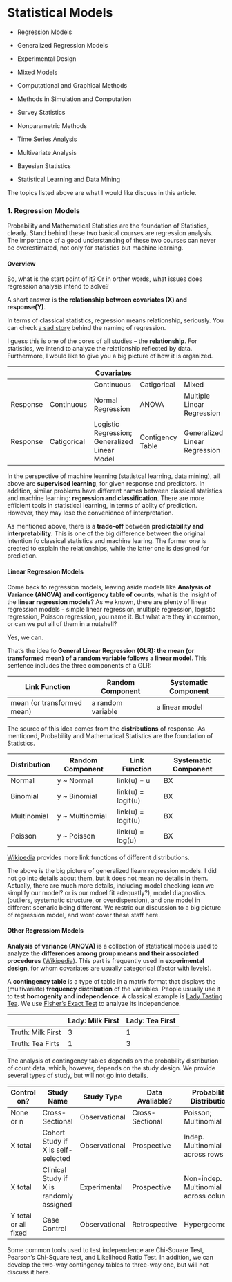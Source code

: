 # Statistical Models

- Regression Models

- Generalized Regression Models

- Experimental Design

- Mixed Models

- Computational and Graphical Methods 

- Methods in Simulation and Computation

- Survey Statistics

- Nonparametric Methods

- Time Series Analysis

- Multivariate Analysis

- Bayesian Statistics

- Statistical Learning and Data Mining

The topics listed above are what I would like discuss in this article. 

### 1. Regression Models

Probability and Mathematical Statistics are the foundation of Statistics, clearly. Stand behind these two basical courses are regression analysis. The importance of a good understanding of these two courses can never be overestimated, not only for statistics but machine learning. 

#### Overview

So, what is the start point of it? Or in orther words, what issues does regression analysis intend to solve?

A short answer is **the relationship between covariates (X) and response(Y)**. 

In terms of classical statistics, regression means relationship, seriously. You can check <a href="http://blog.minitab.com/blog/statistics-and-quality-data-analysis/so-why-is-it-called-regression-anyway">a sad story</a> behind the naming of regression.

I guess this is one of the cores of all studies -- the **relationship**. For statistics, we intend to analyze the relationship reflected by data. Furthermore, I would like to give you a big picture of how it is organized.

|         |           |Covariates|||
|---------|-----------|---|---|---|
| | |Continuous | Catigorical | Mixed |
|Response |Continuous |Normal Regression | ANOVA | Multiple Linear Regression|
|Response |Catigorical|Logistic Regression; Generalized Linear Model | Contigency Table | Generalized Linear Regression|

In the perspective of machine learning (statistcal learning, data mining), all above are **supervised learning**, for given response and predictors. In addition, similar problems have different names between classical statistics and machine learning: **regression and classification**. There are more efficient tools in statistical learning, in terms of ablity of prediction. However, they may lose the convenience of interpretation. 

As mentioned above, there is a **trade-off** between **predictability and interpretability**. This is one of the big difference between the original intention fo classical statistics and machine learing. The former one is created to explain the relationships, while the latter one is designed for prediction. 

#### Linear Regression Models

Come back to regression models, leaving aside models like **Analysis of Variance (ANOVA) and contigency table of counts**, what is the insight of the **linear regression models**? As we known, there are plenty of linear regression models - simple linear regression, multiple regression, logistic regression, Poisson regression, you name it. But what are they in common, or can we put all of them in a nutshell?

Yes, we can. 

That's the idea fo **General Linear Regression (GLR): the mean (or transformed mean) of a random variable follows a linear model**. This sentence includes the three components of a GLR: 

|Link Function |Random Component |Systematic Component |
|---|---|---|
|mean (or transformed mean)|a random variable|a linear model|

The source of this idea comes from the **distributions** of response. As mentioned, Probability and Mathematical Statistics are the foundation of Statistics. 

|Distribution |Random Component | Link Function | Systematic Component |
|---|---|---|---|
|Normal      | y ~ Normal      | link(u) = u        | BX |
|Binomial    | y ~ Binomial    | link(u) = logit(u) | BX |
|Multinomial | y ~ Multinomial | link(u) = logit(u) | BX |
|Poisson     | y ~ Poisson     | link(u) = log(u)   | BX |

<a href="https://en.wikipedia.org/wiki/Generalized_linear_model#Link_function">Wikipedia</a> provides more link functions of different distributions.

The above is the big picture of generalized lieanr regression models. I did not go into details about them, but it does not mean no details in them. Actually, there are much more details, including model checking (can we simplify our model? or is our mdoel fit adequatly?), model diagnostics (outliers, systematic structure, or overdispersion), and one model in different scenario being different. We restric our discussion to a big picture of regression model, and wont cover these staff here.

#### Other Regressiom Models

**Analysis of variance (ANOVA)** is a collection of statistical models used to analyze the **differences among group means and their associated procedures** (<a href="https://en.wikipedia.org/wiki/Analysis_of_variance">Wikipedia</a>). This part is frequently used in **experimental design**, for whom covariates are usually categorical (factor with levels). 

A **contingency table** is a type of table in a matrix format that displays the (multivariate) **frequency distribution** of the variables. People usually use it to test **homogenity and independence**. A classical example is <a href="https://en.wikipedia.org/wiki/Lady_tasting_tea">Lady Tasting Tea</a>. We use <a href="https://en.wikipedia.org/wiki/Fisher%27s_exact_test">Fisher's Exact Test</a> to analyze its independence.

||Lady: Milk First |Lady: Tea First|
|---|---|---|
|Truth: Milk First| 3 | 1 |
|Truth: Tea Firts | 1 | 3 |

The analysis of contingency tables depends on the probability distribution of count data, which, however, depends on the study design. We provide several types of study, but will not go into details. 

|Control on? |Study Name |Study Type |Data Avaliable? |Probability Distribution |
|---|---|---|---|---|
|None or n |Cross-Sectional |Observational |Cross-Sectional |Poisson; Multinomial |
|X total |Cohort Study if X is self-selected |Observational |Prospective |Indep. Multinomial across rows |
|X total |Clinical Study if X is randomly assigned |Experimental |Prospective |Non-indep. Multinomial across columns |
|Y total or all fixed |Case Control |Observational |Retrospective |Hypergeometric |

Some common tools used to test independence are Chi-Square Test, Pearson's Chi-Square test, and Likelihood Ratio Test. In addition, we can develop the two-way contingency tables to three-way one, but will not discuss it here. 













